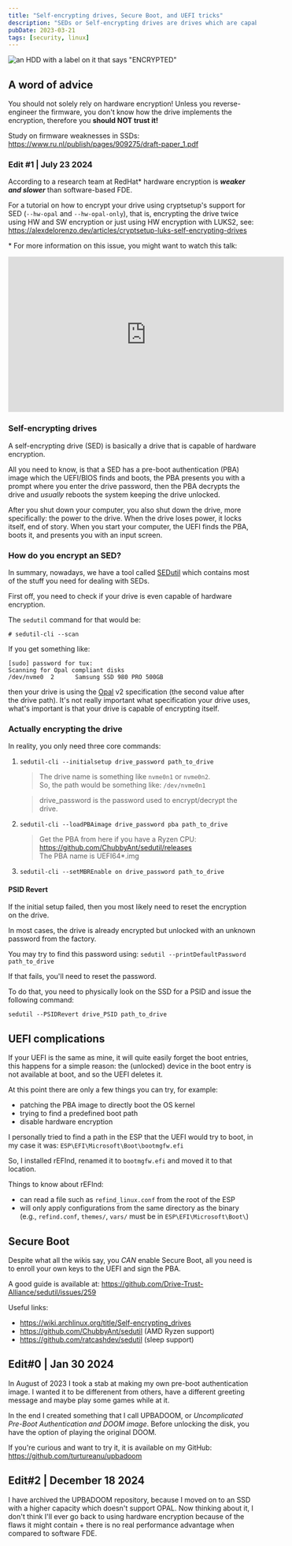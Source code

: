 ```yaml
---
title: "Self-encrypting drives, Secure Boot, and UEFI tricks"
description: "SEDs or Self-encrypting drives are drives which are capable of hardware encryption, in this article I go into how to enable hardware encryption and a how I solved a bunch of roadblocks along the way."
pubDate: 2023-03-21
tags: [security, linux]
---
```


![an HDD with a label on it that says "ENCRYPTED"](/linux/hardware-encryption/thumbnail.avif)

## A word of advice

You should not solely rely on hardware encryption! Unless you reverse-engineer the firmware, you don't know how the drive implements the encryption, therefore you **should NOT trust it!**

Study on firmware weaknesses in SSDs: https://www.ru.nl/publish/pages/909275/draft-paper_1.pdf

### Edit #1 | July 23 2024

According to a research team at RedHat\* hardware encryption is **_weaker and slower_** than software-based FDE.

For a tutorial on how to encrypt your drive using cryptsetup's support for SED (`--hw-opal` and `--hw-opal-only`), that is, encrypting the drive twice using HW and SW encryption or just using HW encryption with LUKS2, see: https://alexdelorenzo.dev/articles/cryptsetup-luks-self-encrypting-drives

\* For more information on this issue, you might want to watch this talk:

<div class="video">

<iframe
  width="560"
  height="315"
  src="https://www.youtube.com/embed/bQjD_0aAVaw?si=OEBkiiDR6CAMG1NE"
  title="YouTube video player"
  frameborder="0"
  allow="accelerometer; autoplay; clipboard-write; encrypted-media; gyroscope; picture-in-picture; web-share"
  referrerpolicy="strict-origin-when-cross-origin"
  allowfullscreen
></iframe>

</div>

### Self-encrypting drives

A self-encrypting drive (SED) is basically a drive that is capable of hardware encryption.

All you need to know, is that a SED has a pre-boot authentication (PBA) image which the UEFI/BIOS finds and boots, the PBA presents you with a prompt where you enter the drive password, then the PBA decrypts the drive and _usually_ reboots the system keeping the drive unlocked.

After you shut down your computer, you also shut down the drive, more specifically: the power to the drive. When the drive loses power, it locks itself, end of story. When you start your computer, the UEFI finds the PBA, boots it, and presents you with an input screen.

### How do you encrypt an SED?

In summary, nowadays, we have a tool called [SEDutil](https://sedutil.com/) which contains most of the stuff you need for dealing with SEDs.

First off, you need to check if your drive is even capable of hardware encryption.

The `sedutil` command for that would be:

```
# sedutil-cli --scan
```

If you get something like:

```
[sudo] password for tux:
Scanning for Opal compliant disks
/dev/nvme0  2      Samsung SSD 980 PRO 500GB
```

then your drive is using the [Opal](https://en.wikipedia.org/wiki/Opal_Storage_Specification) v2 specification (the second value after the drive path). It's not really important what specification your drive uses, what's important is that your drive is capable of encrypting itself.

### Actually encrypting the drive

In reality, you only need three core commands:

1. `sedutil-cli --initialsetup drive_password path_to_drive`

   > The drive name is something like `nvme0n1` or `nvme0n2`. \
   > So, the path would be something like: `/dev/nvme0n1`

   > drive_password is the password used to encrypt/decrypt the drive.

2. `sedutil-cli --loadPBAimage drive_password pba path_to_drive`

   > Get the PBA from here if you have a Ryzen CPU: https://github.com/ChubbyAnt/sedutil/releases \
   > The PBA name is UEFI64\*.img

3. `sedutil-cli --setMBREnable on drive_password path_to_drive`

#### PSID Revert

If the initial setup failed, then you most likely need to reset the encryption on the drive.

In most cases, the drive is already encrypted but unlocked with an unknown password from the factory.

You may try to find this password using: `sedutil --printDefaultPassword path_to_drive`

If that fails, you'll need to reset the password.

To do that, you need to physically look on the SSD for a PSID and issue the following command:

`sedutil --PSIDRevert drive_PSID path_to_drive`

## UEFI complications

If your UEFI is the same as mine, it will quite easily forget the boot entries, this happens for a simple reason: the (unlocked) device in the boot entry is not available at boot, and so the UEFI deletes it.

At this point there are only a few things you can try, for example:

- patching the PBA image to directly boot the OS kernel
- trying to find a predefined boot path
- disable hardware encryption

I personally tried to find a path in the ESP that the UEFI would try to boot, in my case it was: `ESP\EFI\Microsoft\Boot\bootmgfw.efi`

So, I installed rEFInd, renamed it to `bootmgfw.efi` and moved it to that location.

Things to know about rEFInd:

- can read a file such as `refind_linux.conf` from the root of the ESP
- will only apply configurations from the same directory as the binary (e.g., `refind.conf`, `themes/`, `vars/` must be in `ESP\EFI\Microsoft\Boot\`)

## Secure Boot

Despite what all the wikis say, you _CAN_ enable Secure Boot, all you need is to enroll your own keys to the UEFI and sign the PBA.

A good guide is available at: https://github.com/Drive-Trust-Alliance/sedutil/issues/259

Useful links:

- https://wiki.archlinux.org/title/Self-encrypting_drives
- https://github.com/ChubbyAnt/sedutil (AMD Ryzen support)
- https://github.com/ratcashdev/sedutil (sleep support)

## Edit#0 | Jan 30 2024

In August of 2023 I took a stab at making my own pre-boot authentication image.
I wanted it to be differenent from others, have a different greeting message and maybe play some games while at it.

In the end I created something that I call UPBADOOM, or _Uncomplicated Pre-Boot Authentication and DOOM image_.
Before unlocking the disk, you have the option of playing the original DOOM.

If you're curious and want to try it, it is available on my GitHub: https://github.com/turtureanu/upbadoom

## Edit#2 | December 18 2024

I have archived the UPBADOOM repository, because I moved on to an SSD with a higher capacity which doesn't support
OPAL. Now thinking about it, I don't think I'll ever go back to using hardware encryption because of the flaws it
might contain + there is no real performance advantage when compared to software FDE.